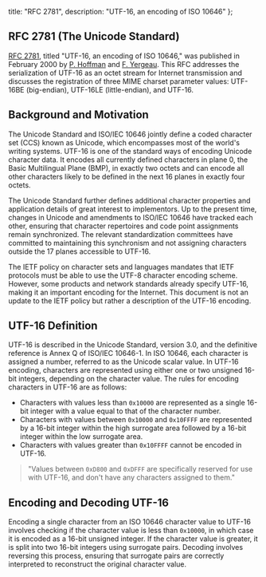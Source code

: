   title: "RFC 2781",
  description: "UTF-16, an encoding of ISO 10646"
};

## RFC 2781 (The Unicode Standard)

[RFC 2781](https://www.ietf.org/rfc/rfc2781.txt), titled "UTF-16, an encoding of ISO 10646," was published in February 2000 by [P. Hoffman](https://www.icann.org/profiles/28869) and [F. Yergeau](https://yergeau.com). This RFC addresses the serialization of UTF-16 as an octet stream for Internet transmission and discusses the registration of three MIME charset parameter values: UTF-16BE (big-endian), UTF-16LE (little-endian), and UTF-16.

## Background and Motivation

The Unicode Standard and ISO/IEC 10646 jointly define a coded character set (CCS) known as Unicode, which encompasses most of the world's writing systems. UTF-16 is one of the standard ways of encoding Unicode character data. It encodes all currently defined characters in plane 0, the Basic Multilingual Plane (BMP), in exactly two octets and can encode all other characters likely to be defined in the next 16 planes in exactly four octets.

The Unicode Standard further defines additional character properties and application details of great interest to implementors. Up to the present time, changes in Unicode and amendments to ISO/IEC 10646 have tracked each other, ensuring that character repertoires and code point assignments remain synchronized. The relevant standardization committees have committed to maintaining this synchronism and not assigning characters outside the 17 planes accessible to UTF-16.

The IETF policy on character sets and languages mandates that IETF protocols must be able to use the UTF-8 character encoding scheme. However, some products and network standards already specify UTF-16, making it an important encoding for the Internet. This document is not an update to the IETF policy but rather a description of the UTF-16 encoding.

## UTF-16 Definition

UTF-16 is described in the Unicode Standard, version 3.0, and the definitive reference is Annex Q of ISO/IEC 10646-1. In ISO 10646, each character is assigned a number, referred to as the Unicode scalar value. In UTF-16 encoding, characters are represented using either one or two unsigned 16-bit integers, depending on the character value. The rules for encoding characters in UTF-16 are as follows:

- Characters with values less than `0x10000` are represented as a single 16-bit integer with a value equal to that of the character number.
- Characters with values between `0x10000` and `0x10FFFF` are represented by a 16-bit integer within the high surrogate area followed by a 16-bit integer within the low surrogate area.
- Characters with values greater than `0x10FFFF` cannot be encoded in UTF-16.

> "Values between `0xD800` and `0xDFFF` are specifically reserved for use with UTF-16, and don't have any characters assigned to them."

## Encoding and Decoding UTF-16

Encoding a single character from an ISO 10646 character value to UTF-16 involves checking if the character value is less than `0x10000`, in which case it is encoded as a 16-bit unsigned integer. If the character value is greater, it is split into two 16-bit integers using surrogate pairs. Decoding involves reversing this process, ensuring that surrogate pairs are correctly interpreted to reconstruct the original character value.